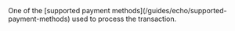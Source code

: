 <ParamField body="ExternalProviderPaymentMethod" type="string">
One of the [supported payment methods](/guides/echo/supported-payment-methods) used to process the transaction.
</ParamField>